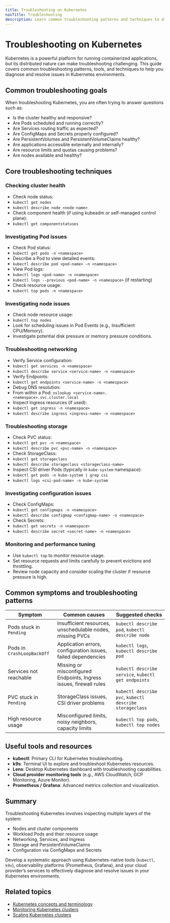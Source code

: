 ```yaml
---
title: Troubleshooting on Kubernetes
navTitle: Troubleshooting
description: Learn common troubleshooting patterns and techniques to diagnose and resolve issues in Kubernetes environments.
---
```


# Troubleshooting on Kubernetes

Kubernetes is a powerful platform for running containerized applications, but its distributed nature can make troubleshooting challenging. This guide covers common troubleshooting patterns, tools, and techniques to help you diagnose and resolve issues in Kubernetes environments.

## Common troubleshooting goals

When troubleshooting Kubernetes, you are often trying to answer questions such as:

- Is the cluster healthy and responsive?
- Are Pods scheduled and running correctly?
- Are Services routing traffic as expected?
- Are ConfigMaps and Secrets properly configured?
- Are PersistentVolumes and PersistentVolumeClaims healthy?
- Are applications accessible externally and internally?
- Are resource limits and quotas causing problems?
- Are nodes available and healthy?

## Core troubleshooting techniques

### Checking cluster health

- Check node status:
- `kubectl get nodes`
- `kubectl describe node <node-name>`
- Check component health (if using kubeadm or self-managed control plane):
- `kubectl get componentstatuses`

### Investigating Pod issues

- Check Pod status:
- `kubectl get pods -n <namespace>`
- Describe a Pod to view detailed events:
- `kubectl describe pod <pod-name> -n <namespace>`
- View Pod logs:
- `kubectl logs <pod-name> -n <namespace>`
- `kubectl logs --previous <pod-name> -n <namespace>` (if restarting)
- Check resource usage:
- `kubectl top pods -n <namespace>`

### Investigating node issues

- Check node resource usage:
- `kubectl top nodes`
- Look for scheduling issues in Pod Events (e.g., Insufficient CPU/Memory).
- Investigate potential disk pressure or memory pressure conditions.

### Troubleshooting networking

- Verify Service configuration:
- `kubectl get services -n <namespace>`
- `kubectl describe service <service-name> -n <namespace>`
- Verify Endpoints:
- `kubectl get endpoints <service-name> -n <namespace>`
- Debug DNS resolution:
- From within a Pod: `nslookup <service-name>.<namespace>.svc.cluster.local`
- Inspect Ingress resources (if used):
- `kubectl get ingress -n <namespace>`
- `kubectl describe ingress <ingress-name> -n <namespace>`

### Troubleshooting storage

- Check PVC status:
- `kubectl get pvc -n <namespace>`
- `kubectl describe pvc <pvc-name> -n <namespace>`
- Check StorageClass:
- `kubectl get storageclass`
- `kubectl describe storageclass <storageclass-name>`
- Inspect CSI driver Pods (typically in `kube-system` namespace):
- `kubectl get pods -n kube-system | grep csi`
- `kubectl logs <csi-pod-name> -n kube-system`

### Investigating configuration issues

- Check ConfigMaps:
- `kubectl get configmaps -n <namespace>`
- `kubectl describe configmap <configmap-name> -n <namespace>`
- Check Secrets:
- `kubectl get secrets -n <namespace>`
- `kubectl describe secret <secret-name> -n <namespace>`

### Monitoring and performance tuning

- Use `kubectl top` to monitor resource usage.
- Set resource requests and limits carefully to prevent evictions and throttling.
- Review node capacity and consider scaling the cluster if resource pressure is high.

## Common symptoms and troubleshooting patterns

| Symptom | Common causes | Suggested checks |
|---------|---------------|------------------|
| Pods stuck in `Pending` | Insufficient resources, unschedulable nodes, missing PVCs | `kubectl describe pod`, `kubectl describe node` |
| Pods in `CrashLoopBackOff` | Application errors, configuration issues, failed dependencies | `kubectl logs`, `kubectl describe pod` |
| Services not reachable | Missing or misconfigured Endpoints, Ingress issues, firewall rules | `kubectl describe service`, `kubectl get endpoints` |
| PVC stuck in `Pending` | StorageClass issues, CSI driver problems | `kubectl describe pvc`, `kubectl describe storageclass` |
| High resource usage | Misconfigured limits, noisy neighbors, capacity limits | `kubectl top pods`, `kubectl top nodes` |

## Useful tools and resources

- **kubectl**: Primary CLI for Kubernetes troubleshooting.
- **k9s**: Terminal UI to explore and troubleshoot Kubernetes resources.
- **Lens**: Desktop Kubernetes dashboard with troubleshooting capabilities.
- **Cloud provider monitoring tools** (e.g., AWS CloudWatch, GCP Monitoring, Azure Monitor).
- **Prometheus / Grafana**: Advanced metrics collection and visualization.

## Summary

Troubleshooting Kubernetes involves inspecting multiple layers of the system:

- Nodes and cluster components
- Workload Pods and their resource usage
- Networking, Services, and Ingress
- Storage and PersistentVolumeClaims
- Configuration via ConfigMaps and Secrets

Develop a systematic approach using Kubernetes-native tools (`kubectl`, `k9s`), observability platforms (Prometheus, Grafana), and your cloud provider’s services to effectively diagnose and resolve issues in your Kubernetes environments.

## Related topics

- [Kubernetes concepts and terminology](../kubernetes-concepts)
- [Monitoring Kubernetes clusters](./monitor-kubernetes-cluster)
- [Scaling Kubernetes clusters](./scale-kubernetes-cluster)
